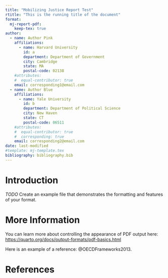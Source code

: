 ```yaml
---
title: "Mobilizing Justice Report Test"
rtitle: "This is the running title of the document"
format:
  mj-report-pdf: 
    keep-tex: true
author:
  - name: Author Pink
    affiliations:
      - name: Harvard University
        id: a
        department: Department of Government
        city: Cambridge
        state: MA
        postal-code: 02138
    #attributes:
    #  equal-contributor: true
    email: corresponding1@email.com
  - name: Author Blue
    affiliations:
      - name: Yale University
        id: b
        department: Department of Political Science
        city: New Haven
        state: CT
        postal-code: 06511
    #attributes:
    #  equal-contributor: true
    #  corresponding: true
    email: corresponding2@email.com  
date: last-modified
#template: mj-template.tex
bibliography: bibliography.bib
---
```


# Introduction

*TODO* Create an example file that demonstrates the formatting and features of your format.

# More Information

You can learn more about controlling the appearance of PDF output here: <https://quarto.org/docs/output-formats/pdf-basics.html>

Here is an example of a reference: @OECDFrameworks2013.

\newpage

# References

<!-- 
\bibsplit[2]

Use \bibsplit to split the references from the body of the text. Value "[2]" represents the number of reference in the left column (Note: Please avoid single column figures & tables on this page.) -->

:::{#refs}
:::

\newpage
```{=tex}
% LAST PAGE
% Set style for this page
\thispagestyle{empty}

% This page is left blank

% Council logo at bottom
\begin{center}
    \begin{figure}[b]
        \includegraphics[width=\textwidth]{images/sshrc-canada-banner.jpg}
    \end{figure}    
\end{center}
```